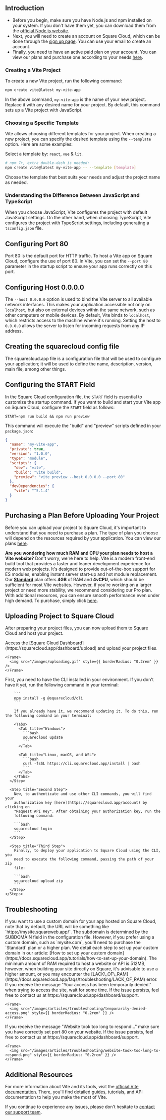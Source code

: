 ## Introduction

- Before you begin, make sure you have Node.js and npm installed on your system. If you don't have them yet, you can download them from the [official Node.js website](https://nodejs.org/).
- Next, you will need to create an account on Square Cloud, which can be done through the [sign up page](https://squarecloud.app/signup). You can use your email to create an account.
- Finally, you need to have an active paid plan on your account. You can view our plans and purchase one according to your needs [here](https://squarecloud.app/plans).

### Creating a Vite Project

To create a new Vite project, run the following command:

```bash
npm create vite@latest my-vite-app
```

In the above command, `my-vite-app` is the name of your new project. Replace it with any desired name for your project. By default, this command sets up a Vite project with JavaScript.

### Choosing a Specific Template

Vite allows choosing different templates for your project. When creating a new project, you can specify the desired template using the `--template` option. Here are some examples:

Select a template by: `react`, `vue` & `lit`.

```bash
# npm 7+, extra double-dash is needed:
npm create vite@latest my-vite-app -- --template [template]
```

Choose the template that best suits your needs and adjust the project name as needed.

### Understanding the Difference Between JavaScript and TypeScript

When you choose JavaScript, Vite configures the project with default JavaScript settings. On the other hand, when choosing TypeScript, Vite configures the project with TypeScript settings, including generating a `tsconfig.json` file.

## Configuring Port 80

Port 80 is the default port for HTTP traffic. To host a Vite app on Square Cloud, configure the use of port 80. In Vite, you can set the `--port 80` parameter in the startup script to ensure your app runs correctly on this port.

## Configuring Host 0.0.0.0

The `--host 0.0.0.0` option is used to bind the Vite server to all available network interfaces. This makes your application accessible not only on `localhost`, but also on external devices within the same network, such as other computers or mobile devices. By default, Vite binds to `localhost`, which restricts access to the machine where it's running. Setting the host to `0.0.0.0` allows the server to listen for incoming requests from any IP address.

## Creating the squarecloud config file

<Card title="Learn about: how to make the configuration file for Square Cloud." icon="link" href="https://docs.squarecloud.app/getting-started/config-file">
  The squarecloud.app file is a configuration file that will be used to configure your application; it will be used to define the name, description, version, main file, among other things.
</Card>

## Configuring the START Field

In the Square Cloud configuration file, the `START` field is essential to customize the startup command. If you want to build and start your Vite app on Square Cloud, configure the `START` field as follows:

```app squarecloud.app
START=npm run build && npm run preview
```

This command will execute the "build" and "preview" scripts defined in your `package.json`:

```json package.json
{
  "name": "my-vite-app",
  "private": true,
  "version": "1.0.0",
  "type": "module",
  "scripts": {
    "dev": "vite",
    "build": "vite build",
    "preview": "vite preview --host 0.0.0.0 --port 80"
  },
  "devDependencies": {
    "vite": "^5.1.4"
  }
}

```

## Purchasing a Plan Before Uploading Your Project

Before you can upload your project to Square Cloud, it's important to understand that you need to purchase a plan. The type of plan you choose will depend on the resources required by your application. You can view our plans [here](https://squarecloud.app/plans).

<Note>**Are you wondering how much RAM and CPU your plan needs to host a Vite website?** Don't worry, we're here to help. Vite is a modern front-end build tool that provides a faster and leaner development experience for modern web projects. It's designed to provide out-of-the-box support for ES modules, enabling instant server start-up and hot module replacement. Our **[Standard](https://squarecloud.app/pay/standard)** plan offers **4GB** of RAM and **4vCPU**, which should be sufficient for most Vite websites. However, if you're working on a larger project or need more stability, we recommend considering our Pro plan. With additional resources, you can ensure smooth performance even under high demand. To purchase, simply click [here](https://squarecloud.app/pay/pro).</Note>

## Uploading Project to Square Cloud

After preparing your project files, you can now upload them to Square Cloud and host your project.

<Tabs>
  <Tab title="Dashboard Upload">
    Access the [Square Cloud
    Dashboard](https://squarecloud.app/dashboard/upload) and upload your project
    files.

    <Frame>
      <img src="/images/uploading.gif" style={{ borderRadius: "0.2rem" }} />
    </Frame>
  </Tab>

  <Tab title="CLI Upload">
    <Steps>
      <Step title="First Step">
        First, you need to have the CLI installed in your environment. If you
        don't have it yet, run the following command in your terminal:

        ```
        npm install -g @squarecloud/cli
        ```

        If you already have it, we recommend updating it. To do this, run the following command in your terminal:

        <Tabs>
          <Tab title="Windows">
            ```bash
            squarecloud update
            ```
          </Tab>

          <Tab title="Linux, macOS, and WSL">
            ```bash
            curl -fsSL https://cli.squarecloud.app/install | bash
            ```
          </Tab>
        </Tabs>
      </Step>

      <Step title="Second Step">
        Now, to authenticate and use other CLI commands, you will find your
        authorization key [here](https://squarecloud.app/account) by clicking on
        "Request API Key". After obtaining your authorization key, run the
        following command:

        ```bash
        squarecloud login
        ```
      </Step>

      <Step title="Third Step">
        Finally, to deploy your application to Square Cloud using the CLI, you
        need to execute the following command, passing the path of your zip
        file:

        ```bash
        squarecloud upload zip
        ```
      </Step>
    </Steps>
  </Tab>
</Tabs>

## Troubleshooting

<AccordionGroup>
  <Accordion title="Custom Domain" icon="globe" iconType="solid">
    If you want to use a custom domain for your app hosted on Square Cloud, note that by default, the URL will be something like `https://mysite.squareweb.app/`. The subdomain is determined by the SUBDOMAIN field in the configuration file. However, if you prefer using a custom domain, such as `mysite.com`, you'll need to purchase the `Standard` plan or a higher plan. We detail each step to set up your custom domain in our article: [How to set up your custom domain](https://docs.squarecloud.app/tutorials/how-to-set-up-your-domain).
  </Accordion>

  <Accordion title="Minimum RAM Requirements" icon="memory" iconType="solid">
    The minimum amount of RAM required to host a website or API is 512MB, however, when building your site directly on Square, it's advisable to use a higher amount, or you may encounter the [LACK\_OF\_RAM](https://docs.squarecloud.app/faqs/troubleshooting/LACK_OF_RAM) error.
  </Accordion>

  <Accordion title="Temporarily Denied Access" icon="ban" iconType="solid">
    If you receive the message "Your access has been temporarily denied." when trying to access the site, wait for some time. If the issue persists, feel free to contact us at https://squarecloud.app/dashboard/support.

    <Frame>
      <img src="/images/articles/troubleshooting/temporarily-denied-access.png" style={{ borderRadius: "0.2rem" }} />
    </Frame>
  </Accordion>

  <Accordion title="Website took too long to respond..." icon="clock" iconType="solid">
    If you receive the message "Website took too long to respond..." make sure you have correctly set port 80 on your website. If the issue persists, feel free to contact us at https://squarecloud.app/dashboard/support.

    <Frame>
      <img src="/images/articles/troubleshooting/website-took-too-long-to-respond.png" style={{ borderRadius: "0.2rem" }} />
    </Frame>
  </Accordion>
</AccordionGroup>

## Additional Resources

For more information about Vite and its tools, visit the [official Vite documentation](https://vitejs.dev/guide/). There, you'll find detailed guides, tutorials, and API documentation to help you make the most of Vite.

If you continue to experience any issues, please don't hesitate to [contact our support team](/company/support).
